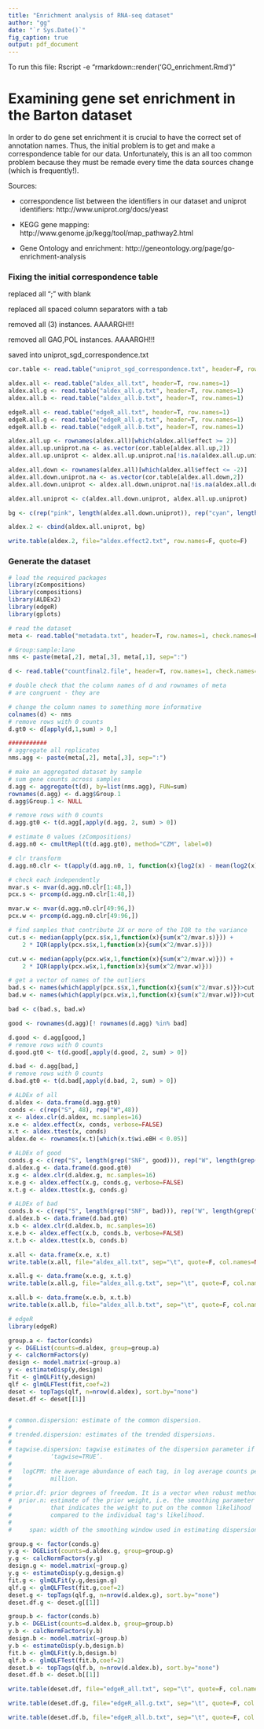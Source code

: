 ```yaml
---
title: "Enrichment analysis of RNA-seq dataset"
author: "gg"
date: "`r Sys.Date()`"
fig_caption: true
output: pdf_document
---
```


To run this file:
Rscript -e "rmarkdown::render('GO_enrichment.Rmd')"

# Examining gene set enrichment in the Barton dataset

In order to do gene set enrichment it is crucial to have the correct set of annotation names. Thus, the initial problem is to get and make a correspondence table for our data. Unfortunately, this is an all too common problem because they must be remade every time the data sources change (which is frequently!).


Sources:

- correspondence list between the identifiers in our dataset and uniprot identifiers: http://www.uniprot.org/docs/yeast

- KEGG gene mapping: http://www.genome.jp/kegg/tool/map_pathway2.html

- Gene Ontology and enrichment: http://geneontology.org/page/go-enrichment-analysis

### Fixing the initial correspondence table

replaced all "; " with blank

replaced all spaced column separators with a tab

removed all (3) instances. AAAARGH!!!

removed all GAG,POL instances. AAAARGH!!!

saved into uniprot_sgd_correspondence.txt

```r
cor.table <- read.table("uniprot_sgd_correspondence.txt", header=F, row.names=2)

aldex.all <- read.table("aldex_all.txt", header=T, row.names=1)
aldex.all.g <- read.table("aldex_all.g.txt", header=T, row.names=1)
aldex.all.b <- read.table("aldex_all.b.txt", header=T, row.names=1)

edgeR.all <- read.table("edgeR_all.txt", header=T, row.names=1)
edgeR.all.g <- read.table("edgeR_all.g.txt", header=T, row.names=1)
edgeR.all.b <- read.table("edgeR_all.b.txt", header=T, row.names=1)

aldex.all.up <- rownames(aldex.all)[which(aldex.all$effect >= 2)]
aldex.all.up.uniprot.na <- as.vector(cor.table[aldex.all.up,2])
aldex.all.up.uniprot <- aldex.all.up.uniprot.na[!is.na(aldex.all.up.uniprot.na)]

aldex.all.down <- rownames(aldex.all)[which(aldex.all$effect <= -2)]
aldex.all.down.uniprot.na <- as.vector(cor.table[aldex.all.down,2])
aldex.all.down.uniprot <- aldex.all.down.uniprot.na[!is.na(aldex.all.down.uniprot.na)]

aldex.all.uniprot <- c(aldex.all.down.uniprot, aldex.all.up.uniprot)

bg <- c(rep("pink", length(aldex.all.down.uniprot)), rep("cyan", length(aldex.all.up.uniprot)) )

aldex.2 <- cbind(aldex.all.uniprot, bg)

write.table(aldex.2, file="aldex.effect2.txt", row.names=F, quote=F)

```
### Generate the dataset

```r
# load the required packages
library(zCompositions)
library(compositions)
library(ALDEx2)
library(edgeR)
library(gplots)

# read the dataset
meta <- read.table("metadata.txt", header=T, row.names=1, check.names=F)

# Group:sample:lane
nms <- paste(meta[,2], meta[,3], meta[,1], sep=":")

d <- read.table("countfinal2.file", header=T, row.names=1, check.names=F)

# double check that the column names of d and rownames of meta
# are congruent - they are

# change the column names to something more informative
colnames(d) <- nms
# remove rows with 0 counts
d.gt0 <- d[apply(d,1,sum) > 0,]

###########
# aggregate all replicates
nms.agg <- paste(meta[,2], meta[,3], sep=":")

# make an aggregated dataset by sample
# sum gene counts across samples
d.agg <- aggregate(t(d), by=list(nms.agg), FUN=sum)
rownames(d.agg) <- d.agg$Group.1
d.agg$Group.1 <- NULL

# remove rows with 0 counts
d.agg.gt0 <- t(d.agg[,apply(d.agg, 2, sum) > 0])

# estimate 0 values (zCompositions)
d.agg.n0 <- cmultRepl(t(d.agg.gt0), method="CZM", label=0)

# clr transform
d.agg.n0.clr <- t(apply(d.agg.n0, 1, function(x){log2(x) - mean(log2(x))}))

# check each independently
mvar.s <- mvar(d.agg.n0.clr[1:48,])
pcx.s <- prcomp(d.agg.n0.clr[1:48,])

mvar.w <- mvar(d.agg.n0.clr[49:96,])
pcx.w <- prcomp(d.agg.n0.clr[49:96,])

# find samples that contribute 2X or more of the IQR to the variance
cut.s <- median(apply(pcx.s$x,1,function(x){sum(x^2/mvar.s)})) +
    2 * IQR(apply(pcx.s$x,1,function(x){sum(x^2/mvar.s)}))

cut.w <- median(apply(pcx.w$x,1,function(x){sum(x^2/mvar.w)})) +
    2 * IQR(apply(pcx.w$x,1,function(x){sum(x^2/mvar.w)}))

# get a vector of names of the outliers
bad.s <- names(which(apply(pcx.s$x,1,function(x){sum(x^2/mvar.s)})>cut.s))
bad.w <- names(which(apply(pcx.w$x,1,function(x){sum(x^2/mvar.w)})>cut.w))

bad <- c(bad.s, bad.w)

good <- rownames(d.agg)[! rownames(d.agg) %in% bad]

d.good <- d.agg[good,]
# remove rows with 0 counts
d.good.gt0 <- t(d.good[,apply(d.good, 2, sum) > 0])

d.bad <- d.agg[bad,]
# remove rows with 0 counts
d.bad.gt0 <- t(d.bad[,apply(d.bad, 2, sum) > 0])

# ALDEx of all
d.aldex <- data.frame(d.agg.gt0)
conds <- c(rep("S", 48), rep("W",48))
x <- aldex.clr(d.aldex, mc.samples=16)
x.e <- aldex.effect(x, conds, verbose=FALSE)
x.t <- aldex.ttest(x, conds)
aldex.de <- rownames(x.t)[which(x.t$wi.eBH < 0.05)]

# ALDEx of good
conds.g <- c(rep("S", length(grep("SNF", good))), rep("W", length(grep("WT", good))))
d.aldex.g <- data.frame(d.good.gt0)
x.g <- aldex.clr(d.aldex.g, mc.samples=16)
x.e.g <- aldex.effect(x.g, conds.g, verbose=FALSE)
x.t.g <- aldex.ttest(x.g, conds.g)

# ALDEx of bad
conds.b <- c(rep("S", length(grep("SNF", bad))), rep("W", length(grep("WT", bad))))
d.aldex.b <- data.frame(d.bad.gt0)
x.b <- aldex.clr(d.aldex.b, mc.samples=16)
x.e.b <- aldex.effect(x.b, conds.b, verbose=FALSE)
x.t.b <- aldex.ttest(x.b, conds.b)

x.all <- data.frame(x.e, x.t)
write.table(x.all, file="aldex_all.txt", sep="\t", quote=F, col.names=NA)

x.all.g <- data.frame(x.e.g, x.t.g)
write.table(x.all.g, file="aldex_all.g.txt", sep="\t", quote=F, col.names=NA)

x.all.b <- data.frame(x.e.b, x.t.b)
write.table(x.all.b, file="aldex_all.b.txt", sep="\t", quote=F, col.names=NA)
```

```r
# edgeR
library(edgeR)

group.a <- factor(conds)
y <- DGEList(counts=d.aldex, group=group.a)
y <- calcNormFactors(y)
design <- model.matrix(~group.a)
y <- estimateDisp(y,design)
fit <- glmQLFit(y,design)
qlf <- glmQLFTest(fit,coef=2)
deset <- topTags(qlf, n=nrow(d.aldex), sort.by="none")
deset.df <- deset[[1]]


# common.dispersion: estimate of the common dispersion.
#
# trended.dispersion: estimates of the trended dispersions.
#
# tagwise.dispersion: tagwise estimates of the dispersion parameter if
#           ‘tagwise=TRUE’.
#
#   logCPM: the average abundance of each tag, in log average counts per
#           million.
#
# prior.df: prior degrees of freedom. It is a vector when robust method
#  prior.n: estimate of the prior weight, i.e. the smoothing parameter
#           that indicates the weight to put on the common likelihood
#           compared to the individual tag's likelihood.
#
#     span: width of the smoothing window used in estimating dispersions.

group.g <- factor(conds.g)
y.g <- DGEList(counts=d.aldex.g, group=group.g)
y.g <- calcNormFactors(y.g)
design.g <- model.matrix(~group.g)
y.g <- estimateDisp(y.g,design.g)
fit.g <- glmQLFit(y.g,design.g)
qlf.g <- glmQLFTest(fit.g,coef=2)
deset.g <- topTags(qlf.g, n=nrow(d.aldex.g), sort.by="none")
deset.df.g <- deset.g[[1]]

group.b <- factor(conds.b)
y.b <- DGEList(counts=d.aldex.b, group=group.b)
y.b <- calcNormFactors(y.b)
design.b <- model.matrix(~group.b)
y.b <- estimateDisp(y.b,design.b)
fit.b <- glmQLFit(y.b,design.b)
qlf.b <- glmQLFTest(fit.b,coef=2)
deset.b <- topTags(qlf.b, n=nrow(d.aldex.b), sort.by="none")
deset.df.b <- deset.b[[1]]

write.table(deset.df, file="edgeR_all.txt", sep="\t", quote=F, col.names=NA)

write.table(deset.df.g, file="edgeR_all.g.txt", sep="\t", quote=F, col.names=NA)

write.table(deset.df.b, file="edgeR_all.b.txt", sep="\t", quote=F, col.names=NA)

```
